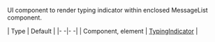 UI component to render typing indicator within enclosed MessageList component.

| Type | Default |
|- -|- -|
| Component, element | [TypingIndicator](#) |

